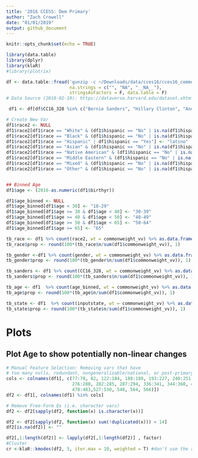 ```yaml
---
title: '2016 CCESS: Dem Primary'
author: "Zach Crowell"
date: "01/01/2019"
output: github_document
---
```


```r
knitr::opts_chunk$set(echo = TRUE)
```

```r
library(data.table)
library(dplyr)
library(klaR)
#library(plotrix)
```

```r
df <- data.table::fread('gunzip -c ~/Downloads/data/cces16/cces16_common_output_feb2018.txt.gz', 
                        na.strings = c("", "NA", "__NA__"), 
                        stringsAsFactors = F, data.table = F)
# Data Source (2018-02-10): https://dataverse.harvard.edu/dataset.xhtml?persistentId=doi%3A10.7910/DVN/GDF6Z0
```

```r
 df1 <- df[df$CC16_328 %in% c("Bernie Sanders", "Hillary Clinton", "Another Democrat") & df$CL_E2016PPVM != "" & !is.na(df$CC16_328) & !is.na(df$commonweight_vv), ]
```

```r
# Create New Var
df1$race2 <- NULL
df1$race2[df1$race == "White" & (df1$hispanic == "No" | is.na(df1$hispanic))] <- "white"
df1$race2[df1$race == "Black" & (df1$hispanic == "No" | is.na(df1$hispanic))] <- "black"
df1$race2[df1$race == "Hispanic" | df1$hispanic == "Yes"] <- "latino"
df1$race2[df1$race == "Asian" & (df1$hispanic == "No" | is.na(df1$hispanic))] <- "asian"
df1$race2[df1$race == "Native American" & (df1$hispanic == "No" | is.na(df1$hispanic))] <- "native_american"
df1$race2[df1$race == "Middle Eastern" & (df1$hispanic == "No" | is.na(df1$hispanic))] <- "middle_eastern"
df1$race2[df1$race == "Mixed" & (df1$hispanic == "No" | is.na(df1$hispanic))] <- "mixed"
df1$race2[df1$race == "Other" & (df1$hispanic == "No" | is.na(df1$hispanic))] <- "other"


## Binned Age
df1$age <- (2016-as.numeric(df1$birthyr))

df1$age_binned <- NULL
df1$age_binned[df1$age < 30] <- "18-29"
df1$age_binned[df1$age >= 30 & df1$age < 40] <- "30-39"
df1$age_binned[df1$age >= 40 & df1$age < 50] <- "40-49"
df1$age_binned[df1$age >= 50 & df1$age < 65] <- "50-64"
df1$age_binned[df1$age >= 65] <- "65"

```

``` r
tb_race <- df1 %>% count(race2, wt = commonweight_vv) %>% as.data.frame(.)
tb_race$prop <- round(100*(tb_race$n/sum(df1$commonweight_vv)), 1)

tb_gender <-df1 %>% count(gender, wt = commonweight_vv) %>% as.data.frame(.)
tb_gender$prop <- round(100*(tb_gender$n/sum(df1$commonweight_vv)), 1)

tb_sanders <- df1 %>% count(CC16_328, wt = commonweight_vv) %>% as.data.frame(.)
tb_sanders$prop <- round(100*(tb_sanders$n/sum(df1$commonweight_vv)), 1)

tb_age <- df1  %>% count(age_binned, wt = commonweight_vv) %>% as.data.frame(.)
tb_age$prop <- round(100*(tb_age$n/sum(df1$commonweight_vv)), 1)

tb_state <- df1  %>% count(inputstate, wt = commonweight_vv) %>% as.data.frame(.)
tb_state$prop <- round(100*(tb_state$n/sum(df1$commonweight_vv)), 1)

```

# Plots
## Plot Age to show potentially non-linear changes
``` r
# Manual Feature Selection: Removing vars that have 
# too many nulls, redundant, nongeneralizable/national, or post-primary.
cols <- colnames(df1[, c(77:78, 82, 122:184, 188:189, 193:227, 240:251, 
                         276:280, 282:285, 287:294, 336:341, 344:360, 469:475, 
                         478:483,527:530, 548, 564, 566)])
df2 <- df1[, colnames(df1) %in% cols]

# Remove Free-Form Qs (i.e. character vars)
df2 <- df2[sapply(df2, function(x) is.character(x))]

df2 <- df2[sapply(df2, function(x) sum(!duplicated(x))) < 14]
df2[is.na(df2)] <- ""

df2[,1:length(df2)] <- lapply(df2[,1:length(df2)] , factor)
#Cluster
cr <-klaR::kmodes(df2, 5, iter.max = 10, weighted = T) #don't use the record ID as a clustering variable!
```